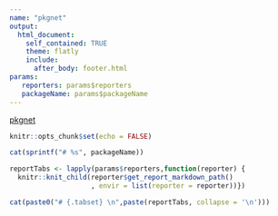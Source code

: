 ```yaml
---
name: "pkgnet"
output: 
  html_document:
    self_contained: TRUE
    theme: flatly
    include:
      after_body: footer.html
params: 
   reporters: params$reporters
   packageName: params$packageName
---
```


<!-- This is HTML code for the header at the top of the page --> 
<nav class="navbar navbar-expand-lg navbar-dark bg-primary">
  <a class="navbar-brand" href="http://uptakeopensource.github.io/pkgnet">pkgnet</a>
</nav>

```r
knitr::opts_chunk$set(echo = FALSE)
```

```r
cat(sprintf("# %s", packageName))
```

```r
reportTabs <- lapply(params$reporters,function(reporter) {
  knitr::knit_child(reporter$get_report_markdown_path()
                    , envir = list(reporter = reporter))})

```


```r
cat(paste0("# {.tabset} \n",paste(reportTabs, collapse = '\n')))
```

